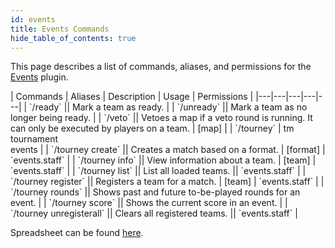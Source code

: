 ```yaml
---
id: events
title: Events Commands
hide_table_of_contents: true
---
```


This page describes a list of commands, aliases, and permissions for the [Events](https://github.com/PGMDev/Events) plugin.

<div className="table-container">
  | Commands | Aliases | Description | Usage | Permissions |
  |---|---|---|---|---|
  | `/ready` || Mark a team as ready. |
  | `/unready` || Mark a team as no longer being ready. |
  | `/veto` || Vetoes a map if a veto round is running. It can only be executed by players on a team. | [map] |
  | `/tourney` | tm<br />tournament<br />events |
  | `/tourney create` || Creates a match based on a format. | [format] | `events.staff` |
  | `/tourney info` || View information about a team. | [team] | `events.staff` |
  | `/tourney list` || List all loaded teams. || `events.staff` |
  | `/tourney register` || Registers a team for a match. | [team] | `events.staff` |
  | `/tourney rounds` || Shows past and future to-be-played rounds for an event. |
  | `/tourney score` || Shows the current score in an event. |
  | `/tourney unregisterall` || Clears all registered teams. || `events.staff` |
</div>

Spreadsheet can be found [here](https://docs.google.com/spreadsheets/d/1QlS4DW6aLcryf4BRw3WXylydm07HqKNTf_QYI2PtLzU/edit?usp=sharing).

